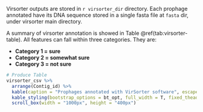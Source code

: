 Virsorter outputs are stored in ``r virsorter_dir`` directory. Each prophage annotated have its DNA sequence stored in a single fasta file at `fasta` dir, under virsorter main directory. 

A summary of virsorter annotation is showed in Table \@ref(tab:virsorter-table). All features can fall within three categories. They are:

* **Category 1 = sure**
* **Category 2 = somewhat sure**
* **Category 3 = not sure**

```r
# Produce Table
virsorter_csv %>%
  arrange(Contig_id) %>%
  kable(caption = "Prophages annotated with VirSorter software", escape = FALSE) %>%
  kable_styling(bootstrap_options = bt_opt, full_width = T, fixed_thead = T, font_size = 12) %>%
  scroll_box(width = "1000px", height = "400px")
```
